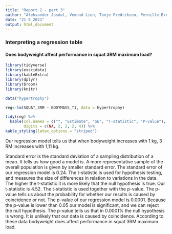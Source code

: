 ```yaml
---
title: "Report 2 - part 3"
author: "Aleksander Josdal, Vemund Lien, Tonje Fredriksen, Pernille Breili"
date: "21 9 2021"
output: html_document
---
```


### Interpreting a regression table

#### Does bodyweight affect performance in squat 3RM maximum load?

```r

library(tidyverse)
library(exscidata)
library(kableExtra)
library(dplyr)
library(broom)
library(knitr)

data("hypertrophy") 

reg<-lm(SQUAT_3RM ~ BODYMASS_T1, data = hypertrophy)

tidy(reg) %>%
  kable(col.names = c("", "Estimate", "SE", "T-statistic", "P-value"),
        digits = c(NA, 2, 2, 2, 4)) %>%
kable_styling(latex_options = "striped")

```
Our regression model tells us that when bodyweight increases with 1 kg, 3 RM increases with 1,11 kg. 

Standard error is the standard deviation of a sampling distribution of a mean. It tells us how good a model is. A more representative sample of the overall population is given by smaller standard error. The standard error of our regression model is 0.24. The t-statistic is used for hypothesis testing, and measures the size of differences in relation to variations in the data. The higher the t-statistic it is more likely that the null hypothesis is true. Our t-statistic is 4.52. The t-statistic is used together with the p-value. The p-value tells us about the probability for whether our results is caused by coincidence or not. The p-value of our regression model is 0.0001. Because the p-value is lower than 0.05 our model is significant, and we can reject the null hypothesis. The p-value tells us that in 0.0001% the null hypothesis is wrong. It is unlikely that our data is caused by coincidence. According to these data bodyweight does affect performance in squat 3RM maximum load.
